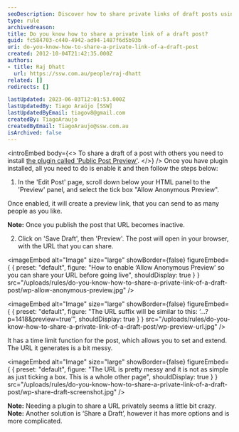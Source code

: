 ```yaml
---
seoDescription: Discover how to share private links of draft posts using the Public Post Preview plugin in WordPress.
type: rule
archivedreason:
title: Do you know how to share a private link of a draft post?
guid: fc584703-c440-4942-ad94-1487f6d5b93b
uri: do-you-know-how-to-share-a-private-link-of-a-draft-post
created: 2012-10-04T21:42:35.000Z
authors:
- title: Raj Dhatt
  url: https://ssw.com.au/people/raj-dhatt
related: []
redirects: []

lastUpdated: 2023-06-03T12:01:53.000Z
lastUpdatedBy: Tiago Araújo [SSW]
lastUpdatedByEmail: tiagov8@gmail.com
createdBy: TiagoAraujo
createdByEmail: TiagoAraujo@ssw.com.au
isArchived: false
---
```


<introEmbed
  body={<>
To share a draft of a post with others you need to install [the plugin called 'Public Post Preview'](https://wordpress.org/plugins/public-post-preview/).
  </>}
/>
Once you have plugin installed, all you need to do is enable it and then follow the steps below:

1. In the 'Edit Post' page, scroll down below your HTML panel to the 'Preview' panel, and select the tick box "Allow Anonymous Preview".

Once enabled, it will create a preview link, that you can send to as many people as you like.

**Note:** Once you publish the post that URL becomes inactive.

2. Click on 'Save Draft', then 'Preview'. The post will open in your browser, with the URL that you can share.


<imageEmbed
  alt="Image"
  size="large"
  showBorder={false}
  figureEmbed={ {
    preset: "default",
    figure: "How to enable ‘Allow Anonymous Preview’ so you can share your URL before going live",
    shouldDisplay: true
  } }
  src="/uploads/rules/do-you-know-how-to-share-a-private-link-of-a-draft-post/wp-allow-anonymous-preview.jpg"
/>



<imageEmbed
  alt="Image"
  size="large"
  showBorder={false}
  figureEmbed={ {
    preset: "default",
    figure: "The URL suffix will be similar to this: ‘…?p=1418&preview=true’",
    shouldDisplay: true
  } }
  src="/uploads/rules/do-you-know-how-to-share-a-private-link-of-a-draft-post/wp-preview-url.jpg"
/>


It has a time limit function for the post, which allows you to set and extend. The URL it generates is a bit messy.


<imageEmbed
  alt="Image"
  size="large"
  showBorder={false}
  figureEmbed={ {
    preset: "default",
    figure: "The URL is pretty messy and it is not as simple as just ticking a box. This is a whole other page",
    shouldDisplay: true
  } }
  src="/uploads/rules/do-you-know-how-to-share-a-private-link-of-a-draft-post/wp-share-draft-screenshot.jpg"
/>


**Note:** Needing a plugin to share a URL privately seems a little bit crazy.
**Note:** Another solution is ‘Share a Draft’, however it has more options and is more complicated.
